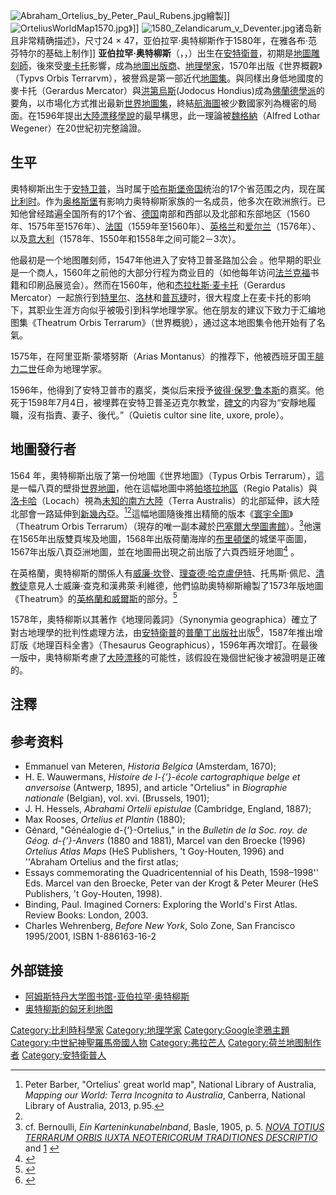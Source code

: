 [[File:Abraham_Ortelius_by_Peter_Paul_Rubens.jpg|thumb]]繪製]]
[[File:OrteliusWorldMap1570.jpg|thumb]]》]]
[[File:1580_Zelandicarum_v_Deventer.jpg|thumb]]诸岛新且非常精确描述》，尺寸24 × 47，亚伯拉罕·奥特柳斯作于1580年，在雅各布·范芬特尔的基础上制作]]
'''亚伯拉罕·奥特柳斯'''（{{lang-nl|Abraham Ortelius}}，{{IPAc-en|ɔr|ˈ|t|iː|l|i|ə|s}}，{{bd|1527年|4月14日|1598年|6月28日|catIdx=Ortelius}}）{{notetag|或譯為'''奧特里烏斯'''、'''奧特留斯'''。他的姓氏也可以是'''奧特爾斯'''（{{lang-nl|Ortels}}）、'''奥特柳斯'''（{{lang-nl|Orthellius}}）、'''我特爾斯'''（{{lang-nl|Wortels}}）}}{{notetag|他的出生日期可能是1527年4月4日或是1527年4月14日}}出生在[[安特衛普|安特衛普]]，初期是[[地圖雕刻師|地圖雕刻師]]，後來受[[杰拉杜斯·麦卡托|麥卡托]]影響，成為[[地圖出版商|地圖出版商]]、[[地理學家|地理學家]]，1570年出版《世界概觀》（Typvs Orbis Terrarvm），被譽爲是第一部近代[[地圖集|地圖集]]。與同樣出身低地國度的麥卡托（Gerardus Mercator）與[[洪第烏斯|洪第烏斯]](Jodocus Hondius)成為[[佛蘭德學派|佛蘭德學派]]的要角，以市場化方式推出最新[[世界地圖集|世界地圖集]]，終結[[航海圖|航海圖]]被少數國家列為機密的局面。在1596年提出[[大陸漂移學說|大陸漂移學說]]的最早構思，此一理論被[[魏格納|魏格納]]（Alfred Lothar Wegener）在20世紀初完整論證。

== 生平 ==
奧特柳斯出生于[[安特卫普|安特卫普]]，当时属于[[哈布斯堡帝国|哈布斯堡帝国]]统治的17个省范围之内，现在属[[比利时|比利时]]。作为[[奥格斯堡|奥格斯堡]]有影响力奥特柳斯家族的一名成员，他多次在欧洲旅行。已知他曾经踏遍全国所有的17个省、[[德国|德国]]南部和西部以及北部和东部地区（1560年、1575年至1576年）、[[法国|法国]]（1559年至1560年）、[[英格兰|英格兰]]和[[爱尔兰|爱尔兰]]（1576年）、以及[[意大利|意大利]]（1578年、1550年和1558年之间可能2－3次）。

他最初是一个地图雕刻师，1547年他进入了安特卫普圣路加公会 。他早期的职业是一个商人，1560年之前他的大部分行程为商业目的（如他每年访问[[美因河畔法兰克福|法兰克福]]书籍和印刷品展览会）。然而在1560年，他和[[杰拉杜斯·麦卡托|杰拉杜斯·麦卡托]]（Gerardus Mercator）一起旅行到[[特里尔|特里尔]]、[[洛林|洛林]]和[[普瓦捷|普瓦捷]]时，很大程度上在麦卡托的影响下，其职业生涯方向似乎被吸引到科学地理学家。他在朋友的建议下致力于汇编地图集《Theatrum Orbis Terrarum》（世界概貌），通过这本地图集令他开始有了名氣。

1575年，在阿里亚斯·蒙塔努斯（Arias Montanus）的推荐下，他被西班牙国王[[腓力二世_(西班牙)|腓力二世]]任命为地理学家。

1596年，他得到了安特卫普市的嘉奖，类似后来授予[[彼得·保罗·鲁本斯|彼得·保罗·鲁本斯]]的嘉奖。他死于1598年7月4日，被埋葬在安特卫普圣迈克尔教堂，[[墓碑|碑文]]的内容为“安靜地履職，沒有指責、妻子、後代。”（Quietis cultor sine lite, uxore, prole）。

== 地圖發行者 ==
1564 年，奧特柳斯出版了第一份地圖《世界地圖》（Typus Orbis Terrarum），這是一幅八頁的壁掛[[世界地图|世界地圖]]，他在這幅地圖中將[[帕塔拉地區|帕塔拉地區]]（Regio Patalis）與[[洛卡哈|洛卡哈]]（Locach）視為[[未知的南方大陸|未知的南方大陸]]（Terra Australis）的北部延伸，該大陸北部會一路延伸到[[新幾內亞|新幾內亞]]。<ref name="#1">Peter Barber, "Ortelius' great world map", National Library of Australia, ''Mapping our World: Terra Incognita to Australia'', Canberra, National Library of Australia, 2013, p.95.</ref><ref name="#1"/>這幅地圖隨後推出精簡的版本《[[寰宇全圖|寰宇全圖]]》（Theatrum Orbis Terrarum）（現存的唯一副本藏於[[巴塞爾大學圖書館|巴塞爾大學圖書館]]）。<ref>cf. Bernoulli, ''Ein Karteninkunabelnband'', Basle, 1905, p. 5. [http://www.e-rara.ch/bau_1/content/zoom/3945907 ''NOVA TOTIUS TERRARUM ORBIS IUXTA NEOTERICORUM TRADITIONES DESCRIPTIO''] {{Wayback|url=http://www.e-rara.ch/bau_1/content/zoom/3945907 |date=20170717214039 }} and [http://www.e-rara.ch/bau_1/content/pageview/3945906] {{Wayback|url=http://www.e-rara.ch/bau_1/content/pageview/3945906 |date=20180520192728 }}</ref>他還在1565年出版雙頁埃及地圖，1568年出版荷蘭海岸的[[布里頓堡|布里頓堡]]的城堡平面圖，1567年出版八頁亞洲地圖，並在地圖冊出現之前出版了六頁西班牙地圖<ref name="EB1911">{{EB1911|inline=y|wstitle=Ortelius, Abraham|volume=20|pages=331–332|first=Charles Raymond|last=Beazley|author-link=Raymond Beazley}}</ref> 。

在英格蘭，奧特柳斯的關係人有[[威廉·卡姆登|威廉·坎登]]、[[理查德·哈克卢伊特|理查德·哈克盧伊特]]、托馬斯·佩尼、[[清教徒|清教徒]]意見人士威廉·查克和漢弗萊·利維德，他們協助奧特柳斯繪製了1573年版地圖《Theatrum》的[[英格蘭和威爾斯|英格蘭和威爾斯]]的部分。<ref name="ODNB2">{{cite ODNB|first=Joost|last=Depuydt|id=20854|title=Ortelius, Abraham (1527–1598)}}</ref>

1578年，奧特柳斯以其著作《地理同義詞》（Synonymia geographica）確立了對古地理學的批判性處理方法，由[[安特卫普|安特衛普]]的[[普蘭丁出版社|普蘭丁出版社]]出版<ref name="EB19112">{{EB1911|inline=y|wstitle=Ortelius, Abraham|volume=20|pages=331–332|first=Charles Raymond|last=Beazley|author-link=Raymond Beazley}}</ref>，1587年推出增訂版《地理百科全書》（Thesaurus Geographicus），1596年再次增訂。在最後一版中，奧特柳斯考慮了[[大陆漂移学说|大陸漂移]]的可能性，該假設在幾個世紀後才被證明是正確的。

== 注釋 ==
{{NoteFoot}}

== 参考资料 ==
*Emmanuel van Meteren, ''Historia Belgica'' (Amsterdam, 1670); 
*H. E. Wauwermans, ''Histoire de l-{’}-école cartographique belge et anversoise'' (Antwerp, 1895), and article "Ortelius" in ''Biographie nationale'' (Belgian), vol. xvi. (Brussels, 1901);  
*J. H. Hessels, ''Abrahami Ortelii epistulae'' (Cambridge, England, 1887); 
*Max Rooses, ''Ortelius et Plantin'' (1880); 
*Génard, "Généalogie d-{’}-Ortelius," in the ''Bulletin de la Soc. roy. de Géog. d-{’}-Anvers'' (1880 and 1881), Marcel van den Broecke (1996) ''Ortelius Atlas Maps'' (HeS Publishers, 't Goy-Houten, 1996) and ''Abraham Ortelius and the first atlas; 
*Essays commemorating the Quadricentennial of his Death, 1598–1998'' Eds. Marcel van den Broecke, Peter van der Krogt & Peter Meurer (HeS Publishers, 't Goy-Houten, 1998).
* Binding, Paul. Imagined Corners: Exploring the World's First Atlas. Review Books: London, 2003.
* Charles Wehrenberg, ''Before New York'', Solo Zone, San Francisco 1995/2001, ISBN 1-886163-16-2

== 外部链接 ==
{{Commons category|Abraham Ortelius}}
*[http://cf.uba.uva.nl/en/collections/maps/ortelius/ 阿姆斯特丹大学图书馆-亚伯拉罕·奥特柳斯]{{Wayback|url=http://cf.uba.uva.nl/en/collections/maps/ortelius/ |date=20021101153912 }}
*[http://www.kunstpedia.com/articles/453/1/Ortelius-Maps-of-Hungary/Page1.html 奥特柳斯的匈牙利地图]{{dead link|date=2017年11月 |bot=InternetArchiveBot |fix-attempted=yes }}

{{Authority control}}
{{DEFAULTSORT:Ortelius,Abraham}}
[[Category:比利時科學家|Category:比利時科學家]]
[[Category:地理学家|Category:地理学家]]
[[Category:Google塗鴉主題|Category:Google塗鴉主題]]
[[Category:中世紀神聖羅馬帝國人物|Category:中世紀神聖羅馬帝國人物]]
[[Category:弗拉芒人|Category:弗拉芒人]]
[[Category:荷兰地图制作者|Category:荷兰地图制作者]]
[[Category:安特衛普人|Category:安特衛普人]]